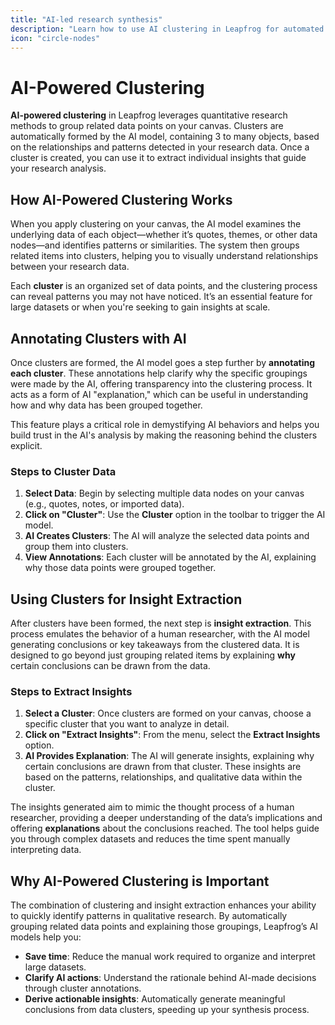 ```yaml
---
title: "AI-led research synthesis"
description: "Learn how to use AI clustering in Leapfrog for automated data analysis and insight extraction"
icon: "circle-nodes"
---
```


# AI-Powered Clustering

**AI-powered clustering** in Leapfrog leverages quantitative research methods to group related data points on your canvas. Clusters are automatically formed by the AI model, containing 3 to many objects, based on the relationships and patterns detected in your research data. Once a cluster is created, you can use it to extract individual insights that guide your research analysis.

## How AI-Powered Clustering Works

When you apply clustering on your canvas, the AI model examines the underlying data of each object—whether it’s quotes, themes, or other data nodes—and identifies patterns or similarities. The system then groups related items into clusters, helping you to visually understand relationships between your research data.

Each **cluster** is an organized set of data points, and the clustering process can reveal patterns you may not have noticed. It’s an essential feature for large datasets or when you're seeking to gain insights at scale.

## Annotating Clusters with AI

Once clusters are formed, the AI model goes a step further by **annotating each cluster**. These annotations help clarify why the specific groupings were made by the AI, offering transparency into the clustering process. It acts as a form of AI "explanation," which can be useful in understanding how and why data has been grouped together.

This feature plays a critical role in demystifying AI behaviors and helps you build trust in the AI's analysis by making the reasoning behind the clusters explicit.

### Steps to Cluster Data

1. **Select Data**: Begin by selecting multiple data nodes on your canvas (e.g., quotes, notes, or imported data).
2. **Click on "Cluster"**: Use the **Cluster** option in the toolbar to trigger the AI model.
3. **AI Creates Clusters**: The AI will analyze the selected data points and group them into clusters.
4. **View Annotations**: Each cluster will be annotated by the AI, explaining why those data points were grouped together.

## Using Clusters for Insight Extraction

After clusters have been formed, the next step is **insight extraction**. This process emulates the behavior of a human researcher, with the AI model generating conclusions or key takeaways from the clustered data. It is designed to go beyond just grouping related items by explaining **why** certain conclusions can be drawn from the data.

### Steps to Extract Insights

1. **Select a Cluster**: Once clusters are formed on your canvas, choose a specific cluster that you want to analyze in detail.
2. **Click on "Extract Insights"**: From the menu, select the **Extract Insights** option.
3. **AI Provides Explanation**: The AI will generate insights, explaining why certain conclusions are drawn from that cluster. These insights are based on the patterns, relationships, and qualitative data within the cluster.

The insights generated aim to mimic the thought process of a human researcher, providing a deeper understanding of the data’s implications and offering **explanations** about the conclusions reached. The tool helps guide you through complex datasets and reduces the time spent manually interpreting data.

## Why AI-Powered Clustering is Important

The combination of clustering and insight extraction enhances your ability to quickly identify patterns in qualitative research. By automatically grouping related data points and explaining those groupings, Leapfrog’s AI models help you:

- **Save time**: Reduce the manual work required to organize and interpret large datasets.
- **Clarify AI actions**: Understand the rationale behind AI-made decisions through cluster annotations.
- **Derive actionable insights**: Automatically generate meaningful conclusions from data clusters, speeding up your synthesis process.
